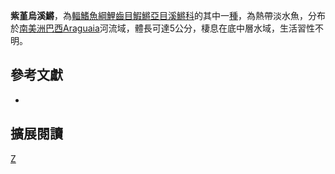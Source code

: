 {{Speciesbox 
| taxon = Melanorivulus violaceus
| status = NE
| status_system = IUCN3.1
| authority =  [[Costa|Costa]], 1991
| synonyms = *''Rivulus violaceus,Costa, 1991''
}}
'''紫堇烏溪鱂'''，為[[輻鰭魚綱|輻鰭魚綱]][[鯉齒目|鯉齒目]][[鰕鱂亞目|鰕鱂亞目]][[溪鱂科|溪鱂科]]的其中一[[種|種]]，為熱帶淡水魚，分布於[[南美洲|南美洲]][[巴西|巴西]]Araguaia河流域，體長可達5公分，棲息在底中層水域，生活習性不明。
== 參考文獻 ==
*{{FishBase_species|genus=Melanorivulus|species=violaceus|year=2014|month=9}}

== 擴展閱讀 ==
{{refbegin}}
{{wikispecies-inline|Melanorivulus violaceus|紫堇烏溪鱂}}
{{refend}}
{{Taxonbar|from=Q13832087}}

[[Category:烏溪鱂屬|Z]]


{{魚類小作品}}
